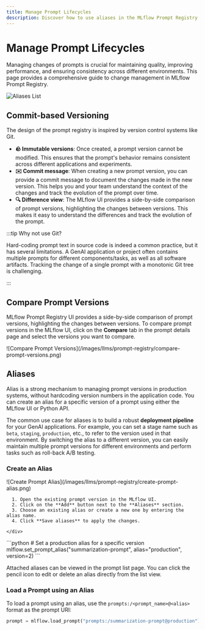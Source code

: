 ```yaml
---
title: Manage Prompt Lifecycles
description: Discover how to use aliases in the MLflow Prompt Registry to manage the lifecycle of your prompts, from development to production, and for implementing governance.
---
```




# Manage Prompt Lifecycles

Managing changes of prompts is crucial for maintaining quality, improving performance, and ensuring consistency across different environments. This page provides a comprehensive guide to change management in MLflow Prompt Registry.

![Aliases List](/images/llms/prompt-registry/prompt-aliases-list.png)


## Commit-based Versioning

The design of the prompt registry is inspired by version control systems like Git.

* **🪨 Immutable versions**: Once created, a prompt version cannot be modified. This ensures that the prompt's behavior remains consistent across different applications and experiments.
* **✉️ Commit message**:  When creating a new prompt version, you can provide a commit message to document the changes made in the new version. This helps you and your team understand the context of the changes and track the evolution of the prompt over time.
* **🔍 Difference view**: The MLflow UI provides a side-by-side comparison of prompt versions, highlighting the changes between versions. This makes it easy to understand the differences and track the evolution of the prompt.


:::tip Why not use Git?

Hard-coding prompt text in source code is indeed a common practice, but it has several limitations. A GenAI application or project often contains multiple prompts for different components/tasks, as well as all software artifacts. Tracking the change of a single prompt with a monotonic Git tree is challenging.

:::

## Compare Prompt Versions

MLflow Prompt Registry UI provides a side-by-side comparison of prompt versions, highlighting the changes between versions. To compare prompt versions in the MLflow UI, click on the **Compare** tab in the prompt details page and select the versions you want to compare.

<div style={{ width: "90%", margin: "10px" }}>
  ![Compare Prompt Versions](/images/llms/prompt-registry/compare-prompt-versions.png)
</div>


## Aliases

Alias is a strong mechanism to managing prompt versions in production systems, without hardcoding version numbers in the application code. You can create an alias for a specific version of a prompt using either the MLflow UI or Python API.

The common use case for aliases is to build a robust **deployment pipeline** for your GenAI applications. For example, you can
set a stage name such as `beta`, `staging`, `production`, etc., to refer to the version used in that environment. By switching the alias to a different version, you can easily maintain multiple prompt versions for different environments and perform tasks such as
roll-back A/B testing.


### Create an Alias

<Tabs>
  <TabItem value="ui" label="UI" default>
    <div class="flex-column">
      <div style={{ width: "70%", margin: "20px" }}>
        ![Create Prompt Alias](/images/llms/prompt-registry/create-prompt-alias.png)
      </div>

      1. Open the existing prompt version in the MLflow UI.
      2. Click on the **Add** button next to the **Aliases** section.
      3. Choose an existing alias or create a new one by entering the alias name.
      4. Click **Save aliases** to apply the changes.

    </div>
  </TabItem>
  <TabItem value="python" label="Python" default>
    <div class="flex-column">
      ```python
      # Set a production alias for a specific version
      mlflow.set_prompt_alias("summarization-prompt", alias="production", version=2)
      ```
    </div>
  </TabItem>
</Tabs>

Attached aliases can be viewed in the prompt list page. You can click the pencil icon to edit or delete an alias directly from the list view.

### Load a Prompt using an Alias

To load a prompt using an alias, use the `prompts:/<prompt_name>@<alias>` format as the prompt URI:

```python
prompt = mlflow.load_prompt("prompts:/summarization-prompt@production")
```